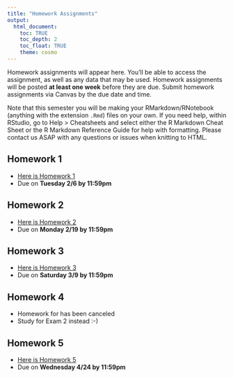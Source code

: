 ```yaml
---
title: "Homework Assignments"
output: 
  html_document:
    toc: TRUE
    toc_depth: 2
    toc_float: TRUE
    theme: cosmo
---
```


Homework assignments will appear here. You'll be able to access the assignment, as well as any data that may be used. Homework assignments will be posted **at least one week** before they are due. Submit homework assignments via Canvas by the due date and time.

Note that this semester you will be making your RMarkdown/RNotebook (anything with the extension `.Rmd`) files on your own. If you need help, within RStudio, go to Help > Cheatsheets and select either the R Markdown Cheat Sheet or the R Markdown Reference Guide for help with formatting. Please contact us ASAP with any questions or issues when knitting to HTML.

## Homework 1
- [Here is Homework 1](homework/homework1.html)
- Due on **Tuesday 2/6 by 11:59pm**


## Homework 2
- [Here is Homework 2](homework/homework3.html)
- Due on **Monday 2/19 by 11:59pm**


## Homework 3
- [Here is Homework 3](homework/homework4.html)
- Due on **Saturday 3/9 by 11:59pm**


## Homework 4
- Homework for has been canceled
- Study for Exam 2 instead :-)

## Homework 5
- [Here is Homework 5](homework/homework5.html)
- Due on **Wednesday 4/24 by 11:59pm**


